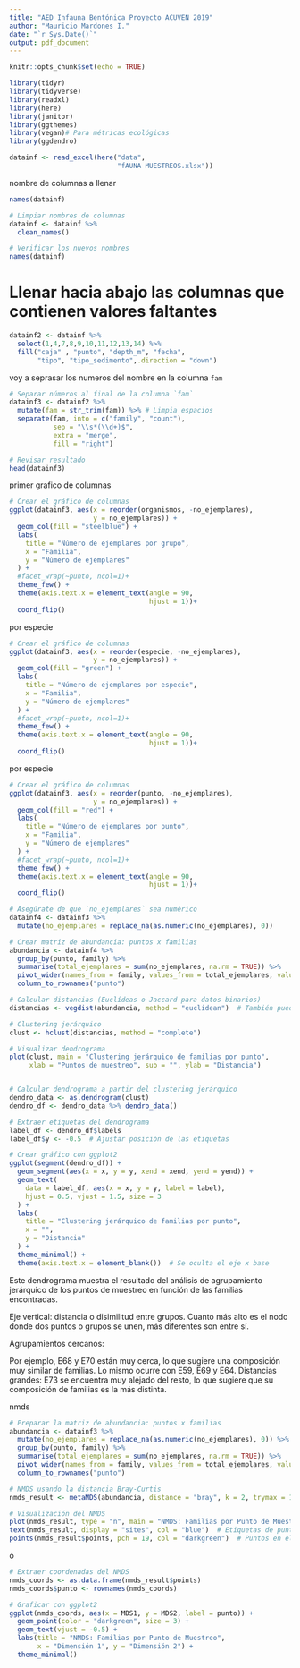 ```yaml
---
title: "AED Infauna Bentónica Proyecto ACUVEN 2019"
author: "Mauricio Mardones I."
date: "`r Sys.Date()`"
output: pdf_document
---
```


```r
knitr::opts_chunk$set(echo = TRUE)
```


```r
library(tidyr)
library(tidyverse)
library(readxl)
library(here)
library(janitor)
library(ggthemes)
library(vegan)# Para métricas ecológicas
library(ggdendro)
```

```r
datainf <- read_excel(here("data",
                           "fAUNA MUESTREOS.xlsx"))
```
nombre de columnas a llenar

```r
names(datainf)

# Limpiar nombres de columnas
datainf <- datainf %>%
  clean_names()

# Verificar los nuevos nombres
names(datainf)

```

# Llenar hacia abajo las columnas que contienen valores faltantes

```r
datainf2 <- datainf %>%
  select(1,4,7,8,9,10,11,12,13,14) %>% 
  fill("caja" , "punto", "depth_m", "fecha",
       "tipo", "tipo_sedimento",.direction = "down")
```



voy a seprasar los numeros del nombre en la columna `fam`

```r
# Separar números al final de la columna `fam`
datainf3 <- datainf2 %>%
  mutate(fam = str_trim(fam)) %>% # Limpia espacios
  separate(fam, into = c("family", "count"), 
           sep = "\\s*(\\d+)$", 
           extra = "merge", 
           fill = "right")

# Revisar resultado
head(datainf3)
```
primer grafico de columnas

```r
# Crear el gráfico de columnas
ggplot(datainf3, aes(x = reorder(organismos, -no_ejemplares),
                     y = no_ejemplares)) +
  geom_col(fill = "steelblue") +
  labs(
    title = "Número de ejemplares por grupo",
    x = "Familia",
    y = "Número de ejemplares"
  ) +
  #facet_wrap(~punto, ncol=1)+
  theme_few() +
  theme(axis.text.x = element_text(angle = 90, 
                                   hjust = 1))+
  coord_flip()
```
por especie

```r
# Crear el gráfico de columnas
ggplot(datainf3, aes(x = reorder(especie, -no_ejemplares),
                     y = no_ejemplares)) +
  geom_col(fill = "green") +
  labs(
    title = "Número de ejemplares por especie",
    x = "Familia",
    y = "Número de ejemplares"
  ) +
  #facet_wrap(~punto, ncol=1)+
  theme_few() +
  theme(axis.text.x = element_text(angle = 90, 
                                   hjust = 1))+
  coord_flip()
```
por especie

```r
# Crear el gráfico de columnas
ggplot(datainf3, aes(x = reorder(punto, -no_ejemplares),
                     y = no_ejemplares)) +
  geom_col(fill = "red") +
  labs(
    title = "Número de ejemplares por punto",
    x = "Familia",
    y = "Número de ejemplares"
  ) +
  #facet_wrap(~punto, ncol=1)+
  theme_few() +
  theme(axis.text.x = element_text(angle = 90, 
                                   hjust = 1))+
  coord_flip()
```

```r
# Asegúrate de que `no_ejemplares` sea numérico
datainf4 <- datainf3 %>%
  mutate(no_ejemplares = replace_na(as.numeric(no_ejemplares), 0))

# Crear matriz de abundancia: puntos x familias
abundancia <- datainf4 %>%
  group_by(punto, family) %>%
  summarise(total_ejemplares = sum(no_ejemplares, na.rm = TRUE)) %>%
  pivot_wider(names_from = family, values_from = total_ejemplares, values_fill = 0) %>%
  column_to_rownames("punto")

# Calcular distancias (Euclídeas o Jaccard para datos binarios)
distancias <- vegdist(abundancia, method = "euclidean")  # También puedes usar "jaccard"

# Clustering jerárquico
clust <- hclust(distancias, method = "complete")

# Visualizar dendrograma
plot(clust, main = "Clustering jerárquico de familias por punto", 
     xlab = "Puntos de muestreo", sub = "", ylab = "Distancia")


# Calcular dendrograma a partir del clustering jerárquico
dendro_data <- as.dendrogram(clust)
dendro_df <- dendro_data %>% dendro_data()

# Extraer etiquetas del dendrograma
label_df <- dendro_df$labels
label_df$y <- -0.5  # Ajustar posición de las etiquetas

# Crear gráfico con ggplot2
ggplot(segment(dendro_df)) +
  geom_segment(aes(x = x, y = y, xend = xend, yend = yend)) +
  geom_text(
    data = label_df, aes(x = x, y = y, label = label),
    hjust = 0.5, vjust = 1.5, size = 3
  ) +
  labs(
    title = "Clustering jerárquico de familias por punto",
    x = "",
    y = "Distancia"
  ) +
  theme_minimal() +
  theme(axis.text.x = element_blank())  # Se oculta el eje x base
```
Este dendrograma muestra el resultado del análisis de agrupamiento jerárquico de los puntos de muestreo en función de las familias encontradas.

Eje vertical: distancia o disimilitud entre grupos. Cuanto más alto es el nodo donde dos puntos o grupos se unen, más diferentes son entre sí.

Agrupamientos cercanos:

Por ejemplo, E68 y E70 están muy cerca, lo que sugiere una composición muy similar de familias.
Lo mismo ocurre con E59, E69 y E64.
Distancias grandes:
E73 se encuentra muy alejado del resto, lo que sugiere que su composición de familias es la más distinta.



nmds


```r
# Preparar la matriz de abundancia: puntos x familias
abundancia <- datainf3 %>%
  mutate(no_ejemplares = replace_na(as.numeric(no_ejemplares), 0)) %>%
  group_by(punto, family) %>%
  summarise(total_ejemplares = sum(no_ejemplares, na.rm = TRUE)) %>%
  pivot_wider(names_from = family, values_from = total_ejemplares, values_fill = 0) %>%
  column_to_rownames("punto")

# NMDS usando la distancia Bray-Curtis
nmds_result <- metaMDS(abundancia, distance = "bray", k = 2, trymax = 100)

# Visualización del NMDS
plot(nmds_result, type = "n", main = "NMDS: Familias por Punto de Muestreo")
text(nmds_result, display = "sites", col = "blue")  # Etiquetas de puntos
points(nmds_result$points, pch = 19, col = "darkgreen")  # Puntos en el gráfico
```
o

```r
# Extraer coordenadas del NMDS
nmds_coords <- as.data.frame(nmds_result$points)
nmds_coords$punto <- rownames(nmds_coords)

# Graficar con ggplot2
ggplot(nmds_coords, aes(x = MDS1, y = MDS2, label = punto)) +
  geom_point(color = "darkgreen", size = 3) +
  geom_text(vjust = -0.5) +
  labs(title = "NMDS: Familias por Punto de Muestreo",
       x = "Dimensión 1", y = "Dimensión 2") +
  theme_minimal()

```

